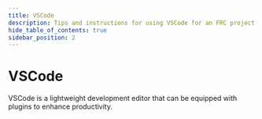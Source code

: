 ```yaml
---
title: VSCode
description: Tips and instructions for using VSCode for an FRC project
hide_table_of_contents: true
sidebar_position: 2
---
```


# VSCode
VSCode is a lightweight development editor that can be equipped with plugins to enhance productivity.
